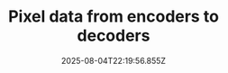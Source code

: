 ---
title: 'Pixel data from encoders to decoders'
date: '2025-08-04T22:19:56.855Z'
tags: ['images']
slug: 'https://developer.mozilla.org/en-US/blog/image-formats-pixels-graphics/'
external: true
published: true
locales: ['en']
---